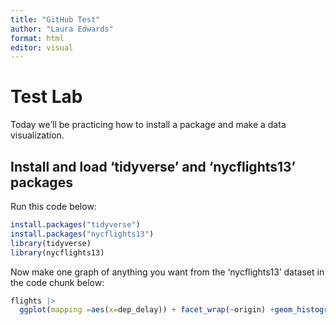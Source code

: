 ```yaml
---
title: "GitHub Test"
author: "Laura Edwards"
format: html
editor: visual
---
```


# Test Lab

Today we'll be practicing how to install a package and make a data visualization.

## Install and load 'tidyverse' and 'nycflights13' packages

Run this code below:

```r
install.packages("tidyverse")
install.packages("nycflights13")
library(tidyverse)
library(nycflights13)
```

Now make one graph of anything you want from the 'nycflights13' dataset in the code chunk below:

```r
flights |>
  ggplot(mapping =aes(x=dep_delay)) + facet_wrap(~origin) +geom_histogram()+labs(title = "My Graph")
```
